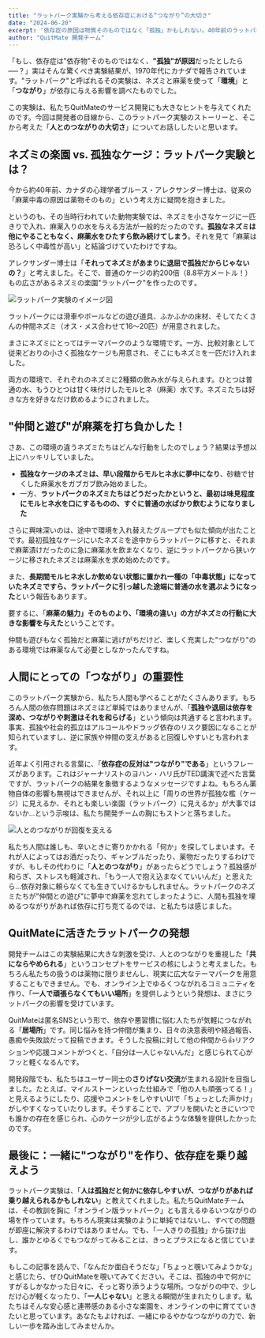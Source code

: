 ```yaml
---
title: "ラットパーク実験から考える依存症における“つながり”の大切さ"
date: "2024-06-20"
excerpt: '依存症の原因は物質そのものではなく「孤独」かもしれない。40年前のラットパーク実験から学ぶ"つながり"の重要性とQuitMateの開発理念について解説します。'
author: "QuitMate 開発チーム"
---
```


「もし、依存症は"依存物"そのものではなく、**"孤独"が原因**だったとしたら──？」実はそんな驚くべき実験結果が、1970年代にカナダで報告されています。"ラットパーク"と呼ばれるその実験は、ネズミと麻薬を使って「**環境**」と「**つながり**」が依存に与える影響を調べたものでした。

この実験は、私たちQuitMateのサービス開発にも大きなヒントを与えてくれたのです。今回は開発者の目線から、このラットパーク実験のストーリーと、そこから考えた「**人とのつながりの大切さ**」についてお話ししたいと思います。

## ネズミの楽園 vs. 孤独なケージ：ラットパーク実験とは？

今から約40年前、カナダの心理学者ブルース・アレクサンダー博士は、従来の「麻薬中毒の原因は薬物そのもの」という考え方に疑問を抱きました。

というのも、その当時行われていた動物実験では、ネズミを小さなケージに一匹きりで入れ、麻薬入りの水を与える方法が一般的だったのです。**孤独なネズミは他にやることもなく、麻薬水をひたすら飲み続けてしまう**。それを見て「麻薬は恐ろしく中毒性が高い」と結論づけていたわけですね。

アレクサンダー博士は「**それってネズミがあまりに退屈で孤独だからじゃないの？**」と考えました。そこで、普通のケージの約200倍（8.8平方メートル！）もの広さがあるネズミの楽園"ラットパーク"を作ったのです​。

![ラットパーク実験のイメージ図](rat-park.png)

ラットパークには滑車やボールなどの遊び道具、ふかふかの床材、そしてたくさんの仲間ネズミ（オス・メス合わせて16～20匹）が用意されました。

まさにネズミにとってはテーマパークのような環境です。一方、比較対象として従来どおりの小さく孤独なケージも用意され、そこにもネズミを一匹だけ入れました。

両方の環境で、それぞれのネズミに2種類の飲み水が与えられます。ひとつは普通の水、もうひとつは甘く味付けしたモルヒネ（麻薬）水です。ネズミたちは好きな方を好きなだけ飲めるようにされました。

## "仲間と遊び"が麻薬を打ち負かした！

さあ、この環境の違うネズミたちはどんな行動をしたのでしょう？結果は予想以上にハッキリしていました。

- **孤独なケージのネズミは、早い段階からモルヒネ水に夢中になり**、砂糖で甘くした麻薬水をガブガブ飲み始めました​。
- 一方、**ラットパークのネズミたちはどうだったかというと、最初は味見程度にモルヒネ水を口にするものの、すぐに普通の水ばかり飲むようになりました**​

さらに興味深いのは、途中で環境を入れ替えたグループでも似た傾向が出たことです。最初孤独なケージにいたネズミを途中からラットパークに移すと、それまで麻薬漬けだったのに急に麻薬水を飲まなくなり、逆にラットパークから狭いケージに移されたネズミは麻薬水を求め始めたのです​。

また、**長期間モルヒネ水しか飲めない状態に置かれ一種の「中毒状態」になっていたネズミですら、ラットパークに引っ越した途端に普通の水を選ぶようになった**という報告もあります​。

要するに、「**麻薬の魅力」そのものより、「環境の違い」の方がネズミの行動に大きな影響を与えた**ということです​。

仲間も遊びもなく孤独だと麻薬に逃げがちだけど、楽しく充実した"つながり"のある環境では麻薬なんて必要としなかったんですね。

## 人間にとっての「つながり」の重要性

このラットパーク実験から、私たち人間も学べることがたくさんあります。もちろん人間の依存問題はネズミほど単純ではありませんが、「**孤独や退屈は依存を深め、つながりや刺激はそれを和らげる**」という傾向は共通すると言われます。事実、孤独や社会的孤立はアルコールやドラッグ依存のリスク要因になることが知られていますし、逆に家族や仲間の支えがあると回復しやすいとも言われます。

近年よく引用される言葉に、「**依存症の反対は"つながり"である**」というフレーズがあります。これはジャーナリストのヨハン・ハリ氏がTED講演で述べた言葉ですが、ラットパークの結果を象徴するようなメッセージですよね。もちろん薬物自体の影響も無視はできませんが、それ以上に「周りの世界が孤独な檻（ケージ）に見えるか、それとも楽しい楽園（ラットパーク）に見えるか」が大事ではないか…という示唆は、私たち開発チームの胸にもストンと落ちました​。

![人とのつながりが回復を支える](connection.png)

私たち人間は誰しも、辛いときに寄りかかれる「何か」を探してしまいます。それが人によってはお酒だったり、ギャンブルだったり、薬物だったりするわけですが、もしその代わりに「**人とのつながり**」があったらどうでしょう？孤独感が和らぎ、ストレスも軽減され、「もう一人で抱え込まなくていいんだ」と思えたら…依存対象に頼らなくても生きていけるかもしれません。ラットパークのネズミたちが"仲間との遊び"に夢中で麻薬を忘れてしまったように、人間も孤独を埋めるつながりがあれば依存に打ち克てるのでは、と私たちは感じました。

## QuitMateに活きたラットパークの発想

開発チームはこの実験結果に大きな刺激を受け、人とのつながりを重視した「**共にならやめられる**」というコンセプトをサービスの核にしようと考えました。もちろん私たちの扱うのは薬物に限りませんし、現実に広大なテーマパークを用意することもできません。でも、オンライン上でゆるくつながれるコミュニティを作り、「**一人で頑張らなくてもいい場所**」を提供しようという発想は、まさにラットパークの影響を受けています。

QuitMateは匿名SNSという形で、依存や悪習慣に悩む人たちが気軽につながれる「**居場所**」です。同じ悩みを持つ仲間が集まり、日々の決意表明や経過報告、愚痴や失敗談だって投稿できます。そうした投稿に対して他の仲間から👍リアクションや応援コメントがつくと、「自分は一人じゃないんだ」と感じられて心がフッと軽くなるんです。

開発段階でも、私たちはユーザー同士の**さりげない交流**が生まれる設計を目指しました。たとえば、マイルストーンといった仕組みで「他の人も頑張ってる！」と見えるようにしたり、応援やコメントをしやすいUIで「ちょっとした声かけ」がしやすくなっていたりします。そうすることで、アプリを開いたときにいつでも誰かの存在を感じられ、心のケージが少し広がるような体験を提供したかったのです。

## 最後に：一緒に"つながり"を作り、依存症を乗り越えよう

ラットパーク実験は、「**人は孤独だと何かに依存しやすいが、つながりがあれば乗り越えられるかもしれない**」と教えてくれました。私たちQuitMateチームは、その教訓を胸に「オンライン版ラットパーク」とも言えるゆるいつながりの場を作っています。もちろん現実は実験のように単純ではないし、すべての問題が即座に解決するわけではありません。でも、「一人きりの孤独」から抜け出し、誰かとゆるくでもつながってみることは、きっとプラスになると信じています。

もしこの記事を読んで、「なんだか面白そうだな」「ちょっと覗いてみようかな」と感じたら、ぜひQuitMateを覗いてみてください。そこは、孤独の中で何かにすがるしかなかった日々に、そっと寄り添うような場所。つながりの中で、少しだけ心が軽くなったり、「**一人じゃない**」と思える瞬間が生まれたりします。私たちはそんな安心感と連帯感のある小さな楽園を、オンラインの中に育てていきたいと思っています。あなたもよければ、一緒にゆるやかなつながりの力で、新しい一歩を踏み出してみませんか。

